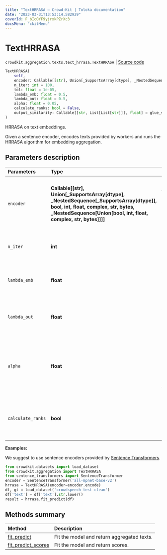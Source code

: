 ```yaml
---
title: "TextHRRASA — Crowd-Kit | Toloka documentation"
date: "2023-03-31T13:53:14.582929"
coverId: F_bIcOYF9yjrxkPZrXc3
docsMenu: "ckitMenu"
---
```


# TextHRRASA

`crowdkit.aggregation.texts.text_hrrasa.TextHRRASA` | [Source code](https://github.com/Toloka/crowd-kit/blob/v1.2.1/crowdkit/aggregation/texts/text_hrrasa.py#L11)

```python
TextHRRASA(
    self,
    encoder: Callable[[str], Union[_SupportsArray[dtype], _NestedSequence[_SupportsArray[dtype]], bool, int, float, complex, str, bytes, _NestedSequence[Union[bool, int, float, complex, str, bytes]]]],
    n_iter: int = 100,
    tol: float = 1e-05,
    lambda_emb: float = 0.5,
    lambda_out: float = 0.5,
    alpha: float = 0.05,
    calculate_ranks: bool = False,
    output_similarity: Callable[[str, List[List[str]]], float] = glue_similarity
)
```

HRRASA on text embeddings.

Given a sentence encoder, encodes texts provided by workers and runs the HRRASA algorithm for embedding
aggregation.

## Parameters description

| Parameters | Type | Description |
| :----------| :----| :-----------|
`encoder`|**Callable\[\[str\], Union\[_SupportsArray\[dtype\], _NestedSequence\[_SupportsArray\[dtype\]\], bool, int, float, complex, str, bytes, _NestedSequence\[Union\[bool, int, float, complex, str, bytes\]\]\]\]**|<p>A callable that takes a text and returns a NumPy array containing the corresponding embedding.</p>
`n_iter`|**int**|<p>A number of HRRASA iterations.</p>
`lambda_emb`|**float**|<p>A weight of reliability calculated on embeddigs.</p>
`lambda_out`|**float**|<p>A weight of reliability calculated on outputs.</p>
`alpha`|**float**|<p>Confidence level of chi-squared distribution quantiles in beta parameter formula.</p>
`calculate_ranks`|**bool**|<p>If true, calculate additional attribute `ranks_`.</p>

**Examples:**

We suggest to use sentence encoders provided by [Sentence Transformers](https://www.sbert.net).
```python
from crowdkit.datasets import load_dataset
from crowdkit.aggregation import TextHRRASA
from sentence_transformers import SentenceTransformer
encoder = SentenceTransformer('all-mpnet-base-v2')
hrrasa = TextHRRASA(encoder=encoder.encode)
df, gt = load_dataset('crowdspeech-test-clean')
df['text'] = df['text'].str.lower()
result = hrrasa.fit_predict(df)
```

## Methods summary

| Method | Description |
| :------| :-----------|
[fit_predict](/docs/crowd-kit/reference/crowdkit.aggregation.texts.text_hrrasa.TextHRRASA.fit_predict)| Fit the model and return aggregated texts.
[fit_predict_scores](/docs/crowd-kit/reference/crowdkit.aggregation.texts.text_hrrasa.TextHRRASA.fit_predict_scores)| Fit the model and return scores.
